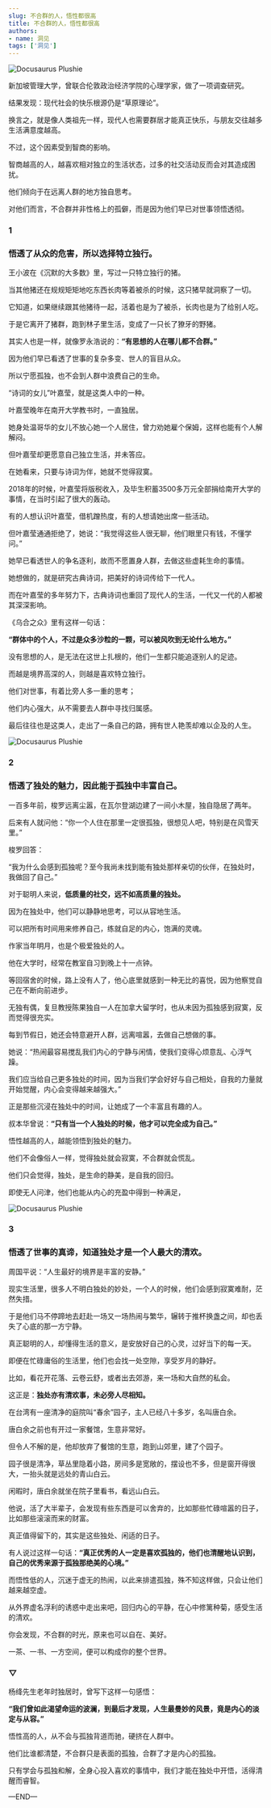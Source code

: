 ```yaml
---
slug: 不合群的人，悟性都很高
title: 不合群的人，悟性都很高
authors:
- name: 洞见
tags: ['洞见']
---
```




![Docusaurus Plushie](./1.jpeg)


新加坡管理大学，曾联合伦敦政治经济学院的心理学家，做了一项调查研究。

结果发现：现代社会的快乐根源仍是“草原理论”。

换言之，就是像人类祖先一样，现代人也需要群居才能真正快乐，与朋友交往越多生活满意度越高。

不过，这个因素受到智商的影响。

智商越高的人，越喜欢相对独立的生活状态，过多的社交活动反而会对其造成困扰。

他们倾向于在远离人群的地方独自思考。

对他们而言，不合群并非性格上的孤僻，而是因为他们早已对世事领悟透彻。


<div style={{textAlign: 'center', color: '#FF8C00'}}>  
  <h3>1</h3>
  <h3>悟透了从众的危害，所以选择特立独行。</h3>
</div>



王小波在《沉默的大多数》里，写过一只特立独行的猪。

当其他猪还在规规矩矩地吃东西长肉等着被杀的时候，这只猪早就洞察了一切。

它知道，如果继续跟其他猪待一起，活着也是为了被杀，长肉也是为了给别人吃。

于是它离开了猪群，跑到林子里生活，变成了一只长了獠牙的野猪。

其实人也是一样，就像罗永浩说的：**“有思想的人在哪儿都不合群。”**

因为他们早已看透了世事的复杂多变、世人的盲目从众。

所以宁愿孤独，也不会到人群中浪费自己的生命。

“诗词的女儿”叶嘉莹，就是这类人中的一种。

叶嘉莹晚年在南开大学教书时，一直独居。

她身处温哥华的女儿不放心她一个人居住，曾力劝她雇个保姆，这样也能有个人解解闷。

但叶嘉莹却更愿意自己独立生活，并未答应。

在她看来，只要与诗词为伴，她就不觉得寂寞。

2018年的时候，叶嘉莹将版税收入，及毕生积蓄3500多万元全部捐给南开大学的事情，在当时引起了很大的轰动。

有的人想认识叶嘉莹，借机蹭热度，有的人想请她出席一些活动。

但叶嘉莹通通拒绝了，她说：“我觉得这些人很无聊，他们眼里只有钱，不懂学问。”

她早已看透世人的争名逐利，故而不愿置身人群，去做这些虚耗生命的事情。

她想做的，就是研究古典诗词，把美好的诗词传给下一代人。

而在叶嘉莹的多年努力下，古典诗词也重回了现代人的生活，一代又一代的人都被其深深影响。

《乌合之众》里有这样一句话：

**“群体中的个人，不过是众多沙粒的一颗，可以被风吹到无论什么地方。”**

没有思想的人，是无法在这世上扎根的，他们一生都只能追逐别人的足迹。

而越是境界高深的人，则越是喜欢特立独行。

他们对世事，有着比旁人多一重的思考；

他们内心强大，从不需要去人群中寻找归属感。

最后往往也是这类人，走出了一条自己的路，拥有世人艳羡却难以企及的人生。


![Docusaurus Plushie](./1.jpeg)

<div style={{textAlign: 'center', color: '#FF8C00'}}>  
  <h3>2</h3>
  <h3>悟透了独处的魅力，因此能于孤独中丰富自己。</h3>
</div>


一百多年前，梭罗远离尘嚣，在瓦尔登湖边建了一间小木屋，独自隐居了两年。

后来有人就问他：“你一个人住在那里一定很孤独，很想见人吧，特别是在风雪天里。”

梭罗回答：

“我为什么会感到孤独呢？至今我尚未找到能有独处那样亲切的伙伴，在独处时，我做回了自己。”

对于聪明人来说，**低质量的社交，远不如高质量的独处。**

因为在独处中，他们可以静静地思考，可以从容地生活。

可以把所有时间用来修养自己，练就自足的内心，饱满的灵魂。

作家当年明月，也是个极爱独处的人。

他在大学时，经常在教室自习到晚上十一点钟。

等回宿舍的时候，路上没有人了，他心底里就感到一种无比的喜悦，因为他察觉自己在不断向前进步。

无独有偶，复旦教授陈果独自一人在加拿大留学时，也从未因为孤独感到寂寞，反而觉得很充实。

每到节假日，她还会特意避开人群，远离喧嚣，去做自己想做的事。

她说：“热闹最容易搅乱我们内心的宁静与闲情，使我们变得心烦意乱、心浮气躁。

我们应当给自己更多独处的时间，因为当我们学会好好与自己相处，自我的力量就开始觉醒，内心会变得越来越强大。”

正是那些沉浸在独处中的时间，让她成了一个丰富且有趣的人。

叔本华曾说：**“只有当一个人独处的时候，他才可以完全成为自己。”**

悟性越高的人，越能领悟到独处的魅力。

他们不会像俗人一样，觉得独处就会寂寞，不合群就会慌乱。

他们只会觉得，独处，是生命的静美，是自我的回归。

即使无人问津，他们也能从内心的充盈中得到一种满足，



![Docusaurus Plushie](./2.jpeg)

<div style={{textAlign: 'center', color: '#FF8C00'}}>  
  <h3>3</h3>
  <h3>悟透了世事的真谛，知道独处才是一个人最大的清欢。</h3>
</div>



周国平说：“人生最好的境界是丰富的安静。”

现实生活里，很多人不明白独处的妙处，一个人的时候，他们会感到寂寞难耐，茫然失措。

于是他们马不停蹄地去赶赴一场又一场热闹与繁华，辗转于推杯换盏之间，却也丢失了心底的那一方宁静。

真正聪明的人，却懂得生活的意义，是安放好自己的心灵，过好当下的每一天。

即便在忙碌庸俗的生活里，他们也会找一处空隙，享受岁月的静好。

比如，看花开花落、云卷云舒，或者出去郊游，来一场和大自然的私会。

这正是：**独处亦有清欢事，未必旁人尽相知。**

在台湾有一座清净的庭院叫“春余”园子，主人已经八十多岁，名叫唐白余。

唐白余之前也有开过一家餐馆，生意非常好。

但令人不解的是，他却放弃了餐馆的生意，跑到山郊里，建了个园子。

园子很是清净，草丛里隐着小路，房间多是宽敞的，摆设也不多，但是窗开得很大，一抬头就是远处的青山白云。

闲暇时，唐白余就坐在院子里看书，看远山白云。

他说，活了大半辈子，会发现有些东西是可以舍弃的，比如那些忙碌喧嚣的日子，比如那些滚滚而来的财富。

真正值得留下的，其实是这些独处、闲适的日子。

有人说过这样一句话：**“真正优秀的人一定是喜欢孤独的，他们也清醒地认识到，自己的优秀来源于孤独那绝美的心境。”**

而悟性低的人，沉迷于虚无的热闹，以此来排遣孤独，殊不知这样做，只会让他们越来越空虚。

从外界虚名浮利的诱惑中走出来吧，回归内心的平静，在心中修篱种菊，感受生活的清欢。

你会发现，不合群的时光，原来也可以自在、美好。

一茶、一书、一方空间，便可以构成你的整个世界。


<div style={{textAlign: 'center', color: '#FF8C00'}}>  
  <h3>▽</h3>
</div>


杨绛先生老年时独居时，曾写下这样一句感悟：

**“我们曾如此渴望命运的波澜，到最后才发现，人生最曼妙的风景，竟是内心的淡定与从容。”**

悟性高的人，从不会与孤独背道而驰，硬挤在人群中。

他们比谁都清楚，不合群只是表面的孤独，合群了才是内心的孤独。

只有学会与孤独和解，全身心投入喜欢的事情中，我们才能在独处中开悟，活得清醒而睿智。




—END—

